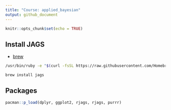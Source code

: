 ```yaml
---
title: "Course: applied_bayesian"
output: github_document
---
```


```r
knitr::opts_chunk$set(echo = TRUE)
```


## Install JAGS

* [brew](https://brew.sh/)

```bash
/usr/bin/ruby -e "$(curl -fsSL https://raw.githubusercontent.com/Homebrew/install/master/install)"
```


```bash
brew install jags
```


## Packages

```r
pacman::p_load(dplyr, ggplot2, rjags, rjags, purrr)
```

